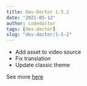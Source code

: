 ```yaml
---
title: Dev-Doctor 1.5.2
date: "2021-05-12"
author: codedoctor
tags: [dev-doctor]
slug: "dev-doctor/1-5-2"
---
```


- Add asset to video source
- Fix translation
- Update classic theme

See more [here](https://github.com/LinwoodDev/dev_doctor/releases/tag/v1.5.2)
